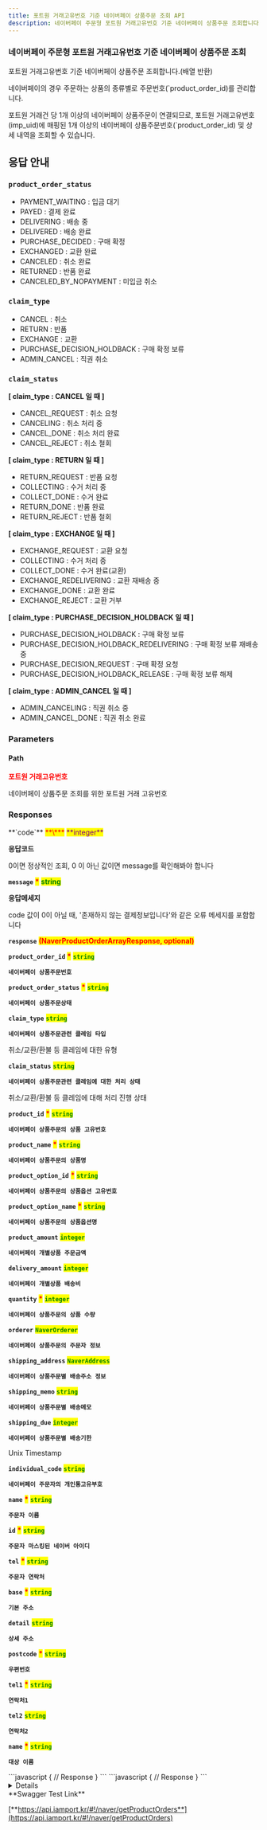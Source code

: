 ```yaml
---
title: 포트원 거래고유번호 기준 네이버페이 상품주문 조회 API
description: 네이버페이 주문형 포트원 거래고유번호 기준 네이버페이 상품주문 조회합니다
---
```



### 네이버페이 주문형 포트원 거래고유번호 기준 네이버페이 상품주문 조회

<Swagger method="get" path="/payments/{imp_uid}/naver/product-orders" baseUrl="https://api.iamport.kr" summary="포트원 거래고유번호 기준 네이버페이 상품주문 조회">
<SwaggerDescription>

포트원 거래고유번호 기준 네이버페이 상품주문 조회합니다.(배열 반환)

네이버페이의 경우 주문하는 상품의 종류별로 주문번호(`product_order_id)를 관리합니다.

포트원 거래건 당 1개 이상의 네이버페이 상품주문이 연결되므로, 포트원 거래고유번호(imp_uid)에 매핑된 1개 이상의 네이버페이 상품주문번호(`product_order_id) 및 상세 내역을 조회할 수 있습니다.

## **응답 안내**
### **`product_order_status`**
- PAYMENT_WAITING : 입금 대기
- PAYED : 결제 완료
- DELIVERING : 배송 중
- DELIVERED : 배송 완료
- PURCHASE_DECIDED : 구매 확정
- EXCHANGED : 교환 완료
- CANCELED : 취소 완료
- RETURNED : 반품 완료
- CANCELED_BY_NOPAYMENT : 미입금 취소

### **`claim_type`**
- CANCEL : 취소
- RETURN : 반품
- EXCHANGE : 교환
- PURCHASE_DECISION_HOLDBACK : 구매 확정 보류
- ADMIN_CANCEL : 직권 취소

### **`claim_status`**

**[ claim_type : CANCEL 일 때 ]**

- CANCEL_REQUEST : 취소 요청
- CANCELING : 취소 처리 중
- CANCEL_DONE : 취소 처리 완료
- CANCEL_REJECT : 취소 철회

**[ claim_type : RETURN 일 때 ]**
- RETURN_REQUEST : 반품 요청
- COLLECTING : 수거 처리 중
- COLLECT_DONE : 수거 완료
- RETURN_DONE : 반품 완료
- RETURN_REJECT : 반품 철회

**[ claim_type : EXCHANGE 일 때 ]**
- EXCHANGE_REQUEST : 교환 요청
- COLLECTING : 수거 처리 중
- COLLECT_DONE : 수거 완료(교환)
- EXCHANGE_REDELIVERING : 교환 재배송 중
- EXCHANGE_DONE : 교환 완료
- EXCHANGE_REJECT : 교환 거부

**[ claim_type : PURCHASE_DECISION_HOLDBACK 일 때 ]**
- PURCHASE_DECISION_HOLDBACK : 구매 확정 보류
- PURCHASE_DECISION_HOLDBACK_REDELIVERING : 구매 확정 보류 재배송 중
- PURCHASE_DECISION_REQUEST : 구매 확정 요청
- PURCHASE_DECISION_HOLDBACK_RELEASE : 구매 확정 보류 해제

**[ claim_type : ADMIN_CANCEL 일 때 ]**
- ADMIN_CANCELING : 직권 취소 중
- ADMIN_CANCEL_DONE : 직권 취소 완료

</SwaggerDescription>

### Parameters

#### Path

<SwaggerParameter name="imp_uid" type="String" required="true">
<mark style="color:red;">

**포트원 거래고유번호**

</mark>

네이버페이 상품주문 조회를 위한 포트원 거래 고유번호

</SwaggerParameter>

### Responses

<SwaggerResponse status="200: OK" description="상품주문 조회 성공">
<Tabs>
<Tab title="NaverProductOrderResponse">
**`code`** <mark style="color:red;">**\***</mark> <mark style="color:purple;">**integer**</mark>

**응답코드**

0이면 정상적인 조회, 0 이 아닌 값이면 message를 확인해봐야 합니다

**`message`** <mark style="color:red;">**\***</mark> <mark style="color:green;">**string**</mark>

**응답메세지**

code 값이 0이 아닐 때, '존재하지 않는 결제정보입니다'와 같은 오류 메세지를 포함합니다

**`response`** <mark style="color:red;">**(NaverProductOrderArrayResponse, optional)**</mark>

</Tab>
</Tabs>

<Tabs>
<Tab title="NaverProductOrderArrayResponse">

**`product_order_id`** <mark style="color:red;">**\***</mark> <mark style="color:green;">**`string`**</mark>

**`네이버페이 상품주문번호`**

**`product_order_status`** <mark style="color:red;">**\***</mark> <mark style="color:green;">**`string`**</mark>

**`네이버페이 상품주문상태`**

**`claim_type`** <mark style="color:red;"></mark> <mark style="color:green;">**`string`**</mark>

**`네이버페이 상품주문관련 클레임 타입`**

취소/교환/환불 등 클레임에 대한 유형

**`claim_status`** <mark style="color:red;"></mark> <mark style="color:green;">**`string`**</mark>

**`네이버페이 상품주문관련 클레임에 대한 처리 상태`**

취소/교환/환불 등 클레임에 대해 처리 진행 상태

**`product_id`** <mark style="color:red;">**\***</mark> <mark style="color:green;">**`string`**</mark>

**`네이버페이 상품주문의 상품 고유번호`**

**`product_name`** <mark style="color:red;">**\***</mark> <mark style="color:green;">**`string`**</mark>

**`네이버페이 상품주문의 상품명`**

**`product_option_id`** <mark style="color:red;">**\***</mark> <mark style="color:green;">**`string`**</mark>

**`네이버페이 상품주문의 상품옵션 고유번호`**

**`product_option_name`** <mark style="color:red;">**\***</mark> <mark style="color:green;">**`string`**</mark>

**`네이버페이 상품주문의 상품옵션명`**

**`product_amount`** <mark style="color:red;"></mark> <mark style="color:green;">**`integer`**</mark>

**`네이버페이 개별상품 주문금액`**

**`delivery_amount`** <mark style="color:red;"></mark> <mark style="color:green;">**`integer`**</mark>

**`네이버페이 개별상품 배송비`**

**`quantity`** <mark style="color:red;">**\***</mark> <mark style="color:green;">**`integer`**</mark>

**`네이버페이 상품주문의 상품 수량`**

**`orderer`** <mark style="color:red;"></mark><mark style="color:green;">**`NaverOrderer`**</mark>

**`네이버페이 상품주문의 주문자 정보`**

**`shipping_address`** <mark style="color:red;"></mark> <mark style="color:green;">**`NaverAddress`**</mark>

**`네이버페이 상품주문별 배송주소 정보`**

**`shipping_memo`** <mark style="color:red;"></mark> <mark style="color:green;">**`string`**</mark>

**`네이버페이 상품주문별 배송메모`**

**`shipping_due`** <mark style="color:red;"></mark> <mark style="color:green;">**`integer`**</mark>

**`네이버페이 상품주문별 배송기한`**

Unix Timestamp

**`individual_code`** <mark style="color:red;"></mark> <mark style="color:green;">**`string`**</mark>

**`네이버페이 주문자의 개인통고유부호`**

</Tab>

<Tab title="NaverOrderer">

**`name`** <mark style="color:red;">**\***</mark> <mark style="color:green;">**`string`**</mark>

**`주문자 이름`**

**`id`** <mark style="color:red;">**\***</mark> <mark style="color:green;">**`string`**</mark>

**`주문자 마스킹된 네이버 아이디`**

**`tel`** <mark style="color:red;">**\***</mark> <mark style="color:green;">**`string`**</mark>

**`주문자 연락처`**
</Tab>
<Tab title="NaverAddress">

**`base`** <mark style="color:red;">**\***</mark> <mark style="color:green;">**`string`**</mark>

**`기본 주소`**

**`detail`** <mark style="color:red;"></mark> <mark style="color:green;">**`string`**</mark>

**`상세 주소`**

**`postcode`** <mark style="color:red;">**\***</mark> <mark style="color:green;">**`string`**</mark>

**`우편번호`**

**`tel1`** <mark style="color:red;">**\***</mark> <mark style="color:green;">**`string`**</mark>

**`연락처1`**

**`tel2`** <mark style="color:red;"></mark> <mark style="color:green;">**`string`**</mark>

**`연락처2`**

**`name`** <mark style="color:red;">**\***</mark> <mark style="color:green;">**`string`**</mark>

**`대상 이름`**
</Tab>
</Tabs>

</SwaggerResponse>

<SwaggerResponse status="401: Unauthorized" description="인증 Token이 전달되지 않았거나 유효하지 않은 경우">
```javascript
{
    // Response
}
```

</SwaggerResponse>

<SwaggerResponse status="404: Not Found" description="imp_uid에 해당되는 거래건을 찾을 수 없거나 접근 권한이 없는 계정인 경우">
```javascript
{
    // Response
}
```

</SwaggerResponse>

</Swagger>

<Details>
<p slot="summary">Response Model Schema</p>

```
{
  "code": 0,
  "message": "string",
  "response": [
    {
      "product_order_id": "string",
      "product_order_status": "string",
      "claim_type": "string",
      "claim_status": "string",
      "product_id": "string",
      "product_name": "string",
      "product_option_id": "string",
      "product_option_name": "string",
      "product_amount": 0,
      "delivery_amount": 0,
      "quantity": 0,
      "orderer": {
        "name": "string",
        "id": "string",
        "tel": "string"
      },
      "shipping_address": {
        "base": "string",
        "detail": "string",
        "postcode": "string",
        "tel1": "string",
        "tel2": "string",
        "name": "string"
      },
      "shipping_memo": "string",
      "shipping_due": 0,
      "individual_code": "string"
    }
  ]
}
```

</Details>

<Hint style="success">
**Swagger Test Link**

[**https://api.iamport.kr/#!/naver/getProductOrders**](https://api.iamport.kr/#!/naver/getProductOrders)
</Hint>
